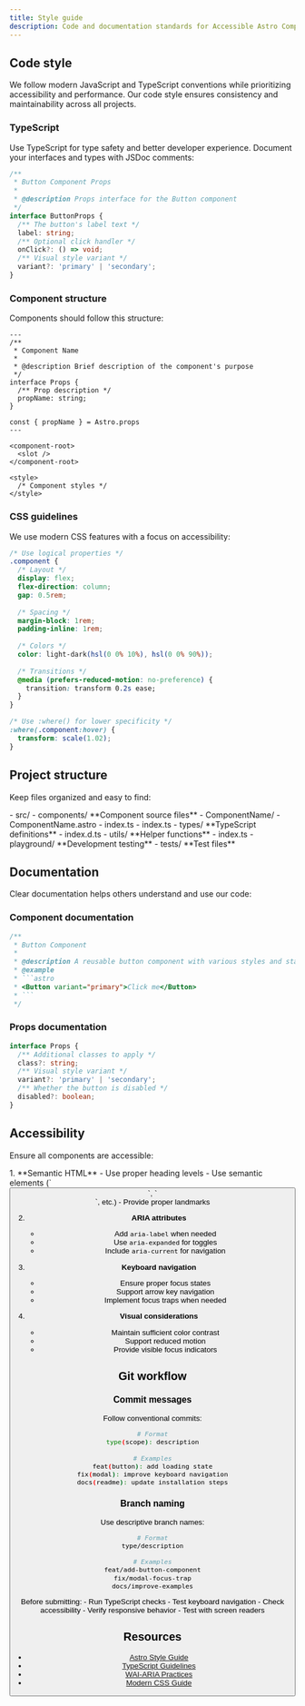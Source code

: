 ```yaml
---
title: Style guide
description: Code and documentation standards for Accessible Astro Components and Themes.
---
```



## Code style

We follow modern JavaScript and TypeScript conventions while prioritizing accessibility and performance. Our code style ensures consistency and maintainability across all projects.

### TypeScript

Use TypeScript for type safety and better developer experience. Document your interfaces and types with JSDoc comments:

```typescript
/**
 * Button Component Props
 *
 * @description Props interface for the Button component
 */
interface ButtonProps {
  /** The button's label text */
  label: string;
  /** Optional click handler */
  onClick?: () => void;
  /** Visual style variant */
  variant?: 'primary' | 'secondary';
}
```

### Component structure

Components should follow this structure:

```astro
---
/**
 * Component Name
 *
 * @description Brief description of the component's purpose
 */
interface Props {
  /** Prop description */
  propName: string;
}

const { propName } = Astro.props
---

<component-root>
  <slot />
</component-root>

<style>
  /* Component styles */
</style>
```

### CSS guidelines

We use modern CSS features with a focus on accessibility:

```css
/* Use logical properties */
.component {
  /* Layout */
  display: flex;
  flex-direction: column;
  gap: 0.5rem;
  
  /* Spacing */
  margin-block: 1rem;
  padding-inline: 1rem;
  
  /* Colors */
  color: light-dark(hsl(0 0% 10%), hsl(0 0% 90%));
  
  /* Transitions */
  @media (prefers-reduced-motion: no-preference) {
    transition: transform 0.2s ease;
  }
}

/* Use :where() for lower specificity */
:where(.component:hover) {
  transform: scale(1.02);
}
```

## Project structure

Keep files organized and easy to find:

<FileTree>
- src/
  - components/ **Component source files**
    - ComponentName/
      - ComponentName.astro
      - index.ts
    - index.ts
  - types/ **TypeScript definitions**
    - index.d.ts
  - utils/ **Helper functions**
    - index.ts
- playground/ **Development testing**
- tests/ **Test files**
</FileTree>

## Documentation

Clear documentation helps others understand and use our code:

### Component documentation

```typescript
/**
 * Button Component
 *
 * @description A reusable button component with various styles and states
 * @example
 * ```astro
 * <Button variant="primary">Click me</Button>
 * ```
 */
```

### Props documentation

```typescript
interface Props {
  /** Additional classes to apply */
  class?: string;
  /** Visual style variant */
  variant?: 'primary' | 'secondary';
  /** Whether the button is disabled */
  disabled?: boolean;
}
```

## Accessibility

Ensure all components are accessible:

<Steps>
1. **Semantic HTML**
   - Use proper heading levels
   - Use semantic elements (`<button>`, `<nav>`, etc.)
   - Provide proper landmarks

2. **ARIA attributes**
   - Add `aria-label` when needed
   - Use `aria-expanded` for toggles
   - Include `aria-current` for navigation

3. **Keyboard navigation**
   - Ensure proper focus states
   - Support arrow key navigation
   - Implement focus traps when needed

4. **Visual considerations**
   - Maintain sufficient color contrast
   - Support reduced motion
   - Provide visible focus indicators
</Steps>

## Git workflow

### Commit messages

Follow conventional commits:

```bash
# Format
type(scope): description

# Examples
feat(button): add loading state
fix(modal): improve keyboard navigation
docs(readme): update installation steps
```

### Branch naming

Use descriptive branch names:

```bash
# Format
type/description

# Examples
feat/add-button-component
fix/modal-focus-trap
docs/improve-examples
```

<Aside type="tip" title="Code quality">
  Before submitting:
  - Run TypeScript checks
  - Test keyboard navigation
  - Check accessibility
  - Verify responsive behavior
  - Test with screen readers
</Aside>

## Resources

- [Astro Style Guide](https://docs.astro.build/en/guides/styling/)
- [TypeScript Guidelines](https://www.typescriptlang.org/docs/handbook/declaration-files/by-example.html)
- [WAI-ARIA Practices](https://www.w3.org/WAI/ARIA/apg/)
- [Modern CSS Guide](https://moderncss.dev)
